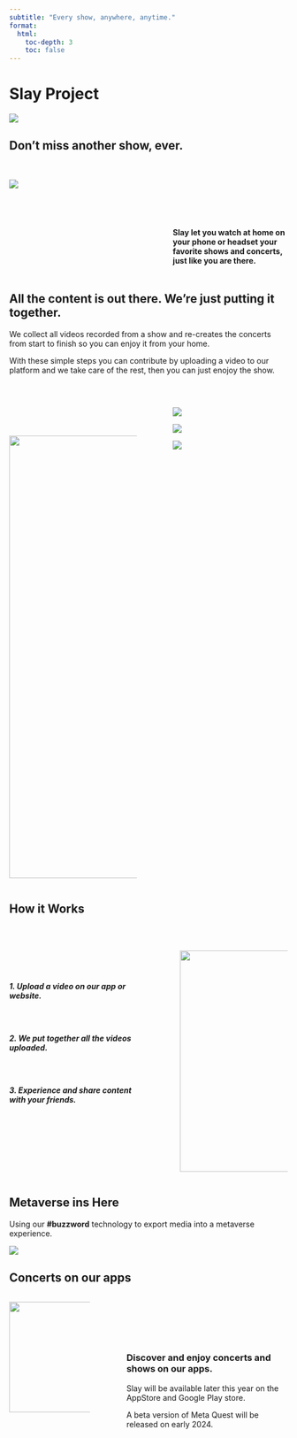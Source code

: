 ```yaml
---
subtitle: "Every show, anywhere, anytime."
format:
  html:
    toc-depth: 3
    toc: false
---
```


# Slay Project

![](images/hero-slay.jpg){fig-align="center"}

## Don't miss another show, ever. {.unnumbered}

::: columns
::: {.column width="50%"}
<br> ![](images/b1-vr.png){fig-align="center"}
:::

::: {.column width="5%"}
:::

::: {.column width="45%"}
<br> <br> <br> <br> <br>

#### Slay let you watch at home on your phone or headset your favorite shows and concerts, just like you are there. {.unnumbered}
:::
:::

## All the content is out there. We're just putting it together. {.unnumbered}

We collect all videos recorded from a show and re-creates the concerts from start to finish so you can enjoy it from your home.

With these simple steps you can contribute by uploading a video to our platform and we take care of the rest, then you can just enojoy the show.

<br>

::: columns
::: {.column width="50%"}
<br> <br> <br> ![](images/b1-stage.png){fig-align="center" width="800"}
:::

::: {.column width="5%"}
:::

::: {.column width="45%"}
![](images/b1-concert-1.png){fig-align="center"}

![](images/b1-concert-2.png){fig-align="center"}

![](images/b1-concert-3.png){fig-align="center"}
:::
:::

## How it Works {.unnumbered}

::: columns
::: {.column width="50%"}
<br> <br> <br> <br>

##### 1. Upload a video on our app or website. {.unnumbered}

<br>

##### 2. We put together all the videos uploaded. {.unnumbered}

<br>

##### 3. Experience and share content with your friends. {.unnumbered}

<br>
:::

::: {.column width="5%"}
:::

::: {.column width="40%"}
<br>

![](images/b2-how.png){fig-align="center" width="400"}
:::
:::

## Metaverse ins Here {.unnumbered}

Using our **#buzzword** technology to export media into a metaverse experience.

![](images/b3-hero.png)

## Concerts on our apps {.unnumbered}

::: columns
::: {.column width="30%"}
![](images/b4-app.png){fig-align="left" width="200"}
:::

::: {.column width="5%"}
:::

::: {.column width="60%"}
<br>
<br>
<br>
<br>

### Discover and enjoy concerts and shows on our apps. {.unnumbered}


Slay will be available later this year on the AppStore and Google Play store.

A beta version of Meta Quest will be released on early 2024.
:::
:::
